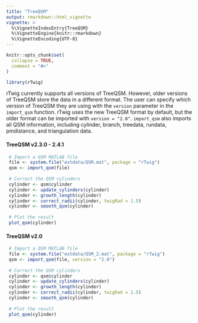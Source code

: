 ```yaml
---
title: "TreeQSM"
output: rmarkdown::html_vignette
vignette: >
  %\VignetteIndexEntry{TreeQSM}
  %\VignetteEngine{knitr::rmarkdown}
  %\VignetteEncoding{UTF-8}
---
```


```r
knitr::opts_chunk$set(
  collapse = TRUE,
  comment = "#>"
)
```

```r
library(rTwig)
```

rTwig currently supports all versions of TreeQSM. However, older versions of TreeQSM store the data in a different format. The user can specify which version of TreeQSM they are using with the `version` parameter in the `import_qsm` function. rTwig uses the new TreeQSM format by default, but the older format can be imported with `version = "2.0"`. `import_qsm` also imports all QSM information, including cylinder, branch, treedata, rundata, pmdistance, and triangulation data.

#### TreeQSM v2.3.0 - 2.4.1

```r
 # Import a QSM MATLAB file
 file <- system.file("extdata/QSM.mat", package = "rTwig")
 qsm <- import_qsm(file)
 
 # Correct the QSM cylinders
 cylinder <- qsm$cylinder
 cylinder <- update_cylinders(cylinder)
 cylinder <- growth_length(cylinder)
 cylinder <- correct_radii(cylinder, twigRad = 1.5)
 cylinder <- smooth_qsm(cylinder)
 
 # Plot the result
 plot_qsm(cylinder)
```

#### TreeQSM v2.0

```r
 # Import a QSM MATLAB file
 file <- system.file("extdata/QSM_2.mat", package = "rTwig")
 qsm <- import_qsm(file, version = "2.0")
 
 # Correct the QSM cylinders
 cylinder <- qsm$cylinder
 cylinder <- update_cylinders(cylinder)
 cylinder <- growth_length(cylinder)
 cylinder <- correct_radii(cylinder, twigRad = 1.5)
 cylinder <- smooth_qsm(cylinder)
 
 # Plot the result
 plot_qsm(cylinder)
```
